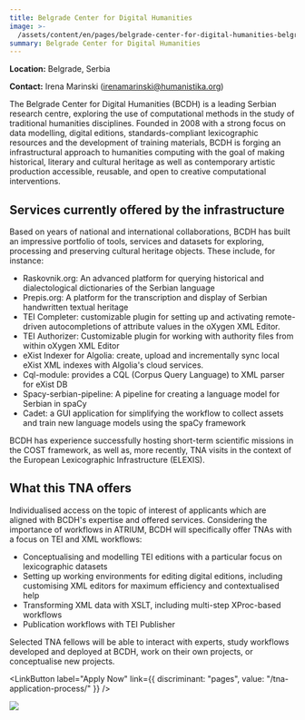 ```yaml
---
title: Belgrade Center for Digital Humanities
image: >-
  /assets/content/en/pages/belgrade-center-for-digital-humanities-belgrade-serbia/image.jpg
summary: Belgrade Center for Digital Humanities
---
```

**Location:** Belgrade, Serbia

**Contact:** Irena Marinski ([irenamarinski@humanistika.org](mailto:irenamarinski@humanistika.org))

The Belgrade Center for Digital Humanities (BCDH) is a leading Serbian research centre, exploring
the use of computational methods in the study of traditional humanities disciplines. Founded in 2008
with a strong focus on data modelling, digital editions, standards-compliant lexicographic resources
and the development of training materials, BCDH is forging an infrastructural approach to humanities
computing with the goal of making historical, literary and cultural heritage as well as contemporary
artistic production accessible, reusable, and open to creative computational interventions.

## Services currently offered by the infrastructure

Based on years of national and international collaborations, BCDH has built an impressive portfolio
of tools, services and datasets for exploring, processing and preserving cultural heritage objects.
These include, for instance:

* Raskovnik.org: An advanced platform for querying historical and dialectological dictionaries of
  the Serbian language
* Prepis.org: A platform for the transcription and display of Serbian handwritten textual heritage
* TEI Completer: customizable plugin for setting up and activating remote-driven autocompletions
  of attribute values in the oXygen XML Editor.
* TEI Authorizer: Customizable plugin for working with authority files from within oXygen XML
  Editor
* eXist Indexer for Algolia: create, upload and incrementally sync local eXist XML indexes with
  Algolia's cloud services.
* Cql-module: provides a CQL (Corpus Query Language) to XML parser for eXist DB
* Spacy-serbian-pipeline: A pipeline for creating a language model for Serbian in spaCy
* Cadet: a GUI application for simplifying the workflow to collect assets and train new language
  models using the spaCy framework

BCDH has experience successfully hosting short-term scientific missions in the COST framework, as
well as, more recently, TNA visits in the context of the European Lexicographic Infrastructure
(ELEXIS).

## What this TNA offers

Individualised access on the topic of interest of applicants which are aligned with BCDH's expertise
and offered services. Considering the importance of workflows in ATRIUM, BCDH will specifically
offer TNAs with a focus on TEI and XML workflows:

* Conceptualising and modelling TEI editions with a particular focus on lexicographic datasets
* Setting up working environments for editing digital editions, including customising XML editors
  for maximum efficiency and contextualised help
* Transforming XML data with XSLT, including multi-step XProc-based workflows
* Publication workflows with TEI Publisher

Selected TNA fellows will be able to interact with experts, study workflows developed and deployed
at BCDH, work on their own projects, or conceptualise new projects.

<LinkButton label="Apply Now" link={{ discriminant: "pages", value: "/tna-application-process/" }} />

![](/assets/content/en/pages/belgrade-center-for-digital-humanities-belgrade-serbia/logo.png)
